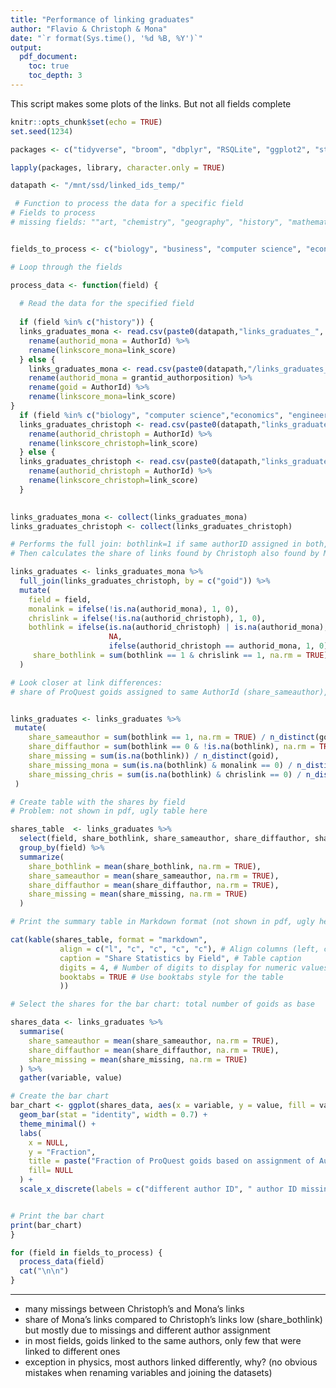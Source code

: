 ```yaml
---
title: "Performance of linking graduates"
author: "Flavio & Christoph & Mona"
date: "`r format(Sys.time(), '%d %B, %Y')`"
output: 
  pdf_document:
    toc: true
    toc_depth: 3
---
```

This script makes some plots of the links. But not all fields complete

```r
knitr::opts_chunk$set(echo = TRUE)
set.seed(1234)
```

```r
packages <- c("tidyverse", "broom", "dbplyr", "RSQLite", "ggplot2", "stringdist", "knitr") 

lapply(packages, library, character.only = TRUE)

datapath <- "/mnt/ssd/linked_ids_temp/"
```


```r
 # Function to process the data for a specific field
# Fields to process
# missing fields: ""art, "chemistry", "geography", "history", "mathematics","medicine", "sociology"


fields_to_process <- c("biology", "business", "computer science", "economics", "engineering", "environmental science", "geology", "history", "materials science", "philosophy", "physics", "political science", "psychology")

# Loop through the fields

process_data <- function(field) {
  
  # Read the data for the specified field
  
  if (field %in% c("history")) {
  links_graduates_mona <- read.csv(paste0(datapath,"links_graduates_", field, "_mona_degree0_19852015.csv")) %>%
    rename(authorid_mona = AuthorId) %>%
    rename(linkscore_mona=link_score)
  } else {
    links_graduates_mona <- read.csv(paste0(datapath,"/links_graduates_", field, "_mona_degree0_19852015.csv")) %>%
    rename(authorid_mona = grantid_authorposition) %>%
    rename(goid = AuthorId) %>%
    rename(linkscore_mona=link_score)
}
  if (field %in% c("biology", "computer science","economics", "engineering", "environmental science", "geology", "physics", "political science", "psychology")) {
  links_graduates_christoph <- read.csv(paste0(datapath,"links_graduates_", field, "_christoph_fielddegree0.csv")) %>%
    rename(authorid_christoph = AuthorId) %>%
    rename(linkscore_christoph=link_score) 
  } else {
  links_graduates_christoph <- read.csv(paste0(datapath,"links_graduates_", field, "_christoph_degree0_19852015.csv")) %>%
    rename(authorid_christoph = AuthorId) %>%
    rename(linkscore_christoph=link_score)     
  }    
      

links_graduates_mona <- collect(links_graduates_mona)
links_graduates_christoph <- collect(links_graduates_christoph)

# Performs the full join: bothlink=1 if same authorID assigned in both, 0 if different authorID assigned
# Then calculates the share of links found by Christoph also found by Mona (number links found by both divided by number of links found by Christoph) (share_bothlink)

links_graduates <- links_graduates_mona %>%
  full_join(links_graduates_christoph, by = c("goid")) %>%
  mutate(
    field = field,
    monalink = ifelse(!is.na(authorid_mona), 1, 0),
    chrislink = ifelse(!is.na(authorid_christoph), 1, 0),
    bothlink = ifelse(is.na(authorid_christoph) | is.na(authorid_mona),
                      NA,
                      ifelse(authorid_christoph == authorid_mona, 1, 0)),
     share_bothlink = sum(bothlink == 1 & chrislink == 1, na.rm = TRUE) / sum(chrislink == 1, na.rm = TRUE)
  )

# Look closer at link differences: 
# share of ProQuest goids assigned to same AuthorId (share_sameauthor), distinct AuthorId (share_diffauthor), or missing (share_missing) in one of the two linkings


links_graduates <- links_graduates %>%
 mutate(
    share_sameauthor = sum(bothlink == 1, na.rm = TRUE) / n_distinct(goid),
    share_diffauthor = sum(bothlink == 0 & !is.na(bothlink), na.rm = TRUE) / n_distinct(goid),
    share_missing = sum(is.na(bothlink)) / n_distinct(goid),
    share_missing_mona = sum(is.na(bothlink) & monalink == 0) / n_distinct(goid),
    share_missing_chris = sum(is.na(bothlink) & chrislink == 0) / n_distinct(goid)
 ) 

# Create table with the shares by field
# Problem: not shown in pdf, ugly table here

shares_table  <- links_graduates %>%
  select(field, share_bothlink, share_sameauthor, share_diffauthor, share_missing) %>%
  group_by(field) %>%
  summarize(
    share_bothlink = mean(share_bothlink, na.rm = TRUE),
    share_sameauthor = mean(share_sameauthor, na.rm = TRUE),
    share_diffauthor = mean(share_diffauthor, na.rm = TRUE),
    share_missing = mean(share_missing, na.rm = TRUE)
  )

# Print the summary table in Markdown format (not shown in pdf, ugly here)

cat(kable(shares_table, format = "markdown",
           align = c("l", "c", "c", "c", "c"), # Align columns (left, center, center, center, center)
           caption = "Share Statistics by Field", # Table caption
           digits = 4, # Number of digits to display for numeric values
           booktabs = TRUE # Use booktabs style for the table
           ))

# Select the shares for the bar chart: total number of goids as base

shares_data <- links_graduates %>%
  summarise(
    share_sameauthor = mean(share_sameauthor, na.rm = TRUE),
    share_diffauthor = mean(share_diffauthor, na.rm = TRUE),
    share_missing = mean(share_missing, na.rm = TRUE)
  ) %>%
  gather(variable, value)

# Create the bar chart
bar_chart <- ggplot(shares_data, aes(x = variable, y = value, fill = variable)) +
  geom_bar(stat = "identity", width = 0.7) +
  theme_minimal() +
  labs(
    x = NULL,
    y = "Fraction",
    title = paste("Fraction of ProQuest goids based on assignment of AuthorID  for",field),
    fill= NULL
  ) +
  scale_x_discrete(labels = c("different author ID", " author ID missing", "same author ID"))


# Print the bar chart
print(bar_chart)
} 

for (field in fields_to_process) {
  process_data(field)
  cat("\n\n")
}  
```
------------
- many missings between Christoph's and Mona's links
- share of Mona's links compared to Christoph's links low (share_bothlink) but mostly due to missings and different author assignment 
- in most fields, goids linked to the same authors, only few that were linked to different ones
- exception in physics, most authors linked differently, why? (no obvious mistakes when renaming variables and joining the datasets)

